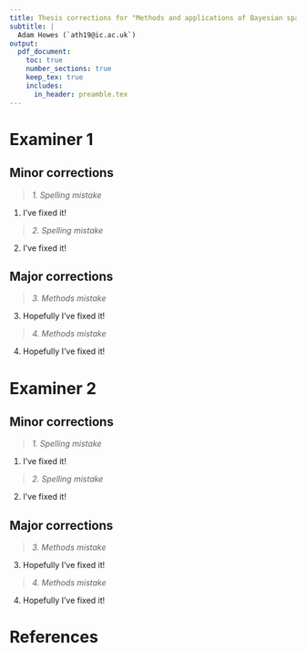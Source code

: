 ```yaml
---
title: Thesis corrections for "Methods and applications of Bayesian spatio-temporal statistics for HIV surveillance"
subtitle: |
  Adam Howes (`ath19@ic.ac.uk`)
output:
  pdf_document:
    toc: true
    number_sections: true
    keep_tex: true
    includes:
      in_header: preamble.tex
---
```


\newpage

# Examiner 1 {-}

## Minor corrections {-}

> *1. Spelling mistake*

1. I've fixed it!

> *2. Spelling mistake*

2. I've fixed it!

## Major corrections {-}

> *3. Methods mistake*

3. Hopefully I've fixed it!

> *4. Methods mistake*

4. Hopefully I've fixed it!

\newpage

# Examiner 2 {-}

## Minor corrections {-}

> *1. Spelling mistake*

1. I've fixed it!

> *2. Spelling mistake*

2. I've fixed it!

## Major corrections {-}

> *3. Methods mistake*

3. Hopefully I've fixed it!

> *4. Methods mistake*

4. Hopefully I've fixed it!

\newpage

# References {#references .unnumbered}